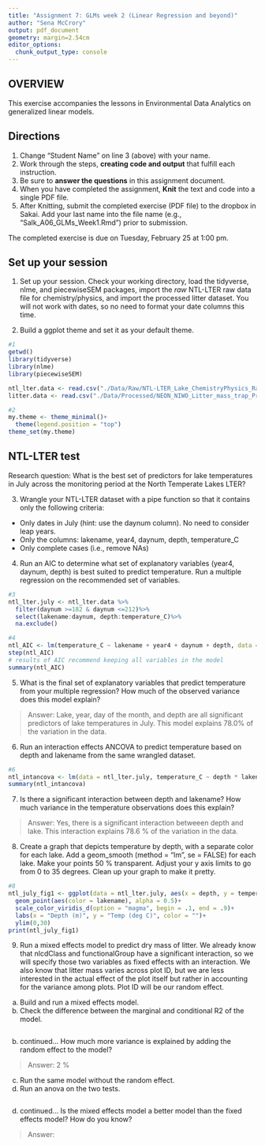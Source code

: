 ```yaml
---
title: "Assignment 7: GLMs week 2 (Linear Regression and beyond)"
author: "Sena McCrory"
output: pdf_document
geometry: margin=2.54cm
editor_options: 
  chunk_output_type: console
---
```


## OVERVIEW

This exercise accompanies the lessons in Environmental Data Analytics on generalized linear models. 

## Directions
1. Change "Student Name" on line 3 (above) with your name.
3. Work through the steps, **creating code and output** that fulfill each instruction.
4. Be sure to **answer the questions** in this assignment document.
6. When you have completed the assignment, **Knit** the text and code into a single PDF file.
8. After Knitting, submit the completed exercise (PDF file) to the dropbox in Sakai. Add your last name into the file name (e.g., "Salk_A06_GLMs_Week1.Rmd") prior to submission.

The completed exercise is due on Tuesday, February 25 at 1:00 pm.

## Set up your session 
1. Set up your session. Check your working directory, load the tidyverse, nlme, and piecewiseSEM packages, import the *raw* NTL-LTER raw data file for chemistry/physics, and import the processed litter dataset. You will not work with dates, so no need to format your date columns this time.

2. Build a ggplot theme and set it as your default theme.

```r
#1
getwd()
library(tidyverse)
library(nlme)
library(piecewiseSEM)

ntl_lter.data <- read.csv("./Data/Raw/NTL-LTER_Lake_ChemistryPhysics_Raw.csv")
litter.data <- read.csv("./Data/Processed/NEON_NIWO_Litter_mass_trap_Processed.csv")

#2
my.theme <- theme_minimal()+
  theme(legend.position = "top")
theme_set(my.theme)

```


## NTL-LTER test
Research question: What is the best set of predictors for lake temperatures in July across the monitoring period at the North Temperate Lakes LTER? 

3. Wrangle your NTL-LTER dataset with a pipe function so that it contains only the following criteria: 

* Only dates in July (hint: use the daynum column). No need to consider leap years.
* Only the columns: lakename, year4, daynum, depth, temperature_C
* Only complete cases (i.e., remove NAs)

4. Run an AIC to determine what set of explanatory variables (year4, daynum, depth) is best suited to predict temperature. Run a multiple regression on the recommended set of variables. 

```r
#3
ntl_lter.july <- ntl_lter.data %>%
  filter(daynum >=182 & daynum <=212)%>%
  select(lakename:daynum, depth:temperature_C)%>%
  na.exclude()

#4
ntl_AIC <- lm(temperature_C ~ lakename + year4 + daynum + depth, data = ntl_lter.july)
step(ntl_AIC)
# results of AIC recommend keeping all variables in the model
summary(ntl_AIC)

```

5. What is the final set of explanatory variables that predict temperature from your multiple regression? How much of the observed variance does this model explain?

> Answer: Lake, year, day of the month, and depth are all significant predictors of lake temperatures in July. This model explains 78.0% of the variation in the data. 

6. Run an interaction effects ANCOVA to predict temperature based on depth and lakename from the same wrangled dataset.

```r
#6
ntl_intancova <- lm(data = ntl_lter.july, temperature_C ~ depth * lakename)
summary(ntl_intancova)

```

7. Is there a significant interaction between depth and lakename? How much variance in the temperature observations does this explain?

> Answer: Yes, there is a significant interaction betweeen depth and lake. This interaction explains 78.6 % of the variation in the data. 

8. Create a graph that depicts temperature by depth, with a separate color for each lake. Add a geom_smooth (method = "lm", se = FALSE) for each lake. Make your points 50 % transparent. Adjust your y axis limits to go from 0 to 35 degrees. Clean up your graph to make it pretty. 

```r
#8
ntl_july_fig1 <- ggplot(data = ntl_lter.july, aes(x = depth, y = temperature_C))+
  geom_point(aes(color = lakename), alpha = 0.5)+
  scale_color_viridis_d(option = "magma", begin = .1, end = .9)+
  labs(x = "Depth (m)", y = "Temp (deg C)", color = "")+
  ylim(0,30)
print(ntl_july_fig1)
```

9. Run a mixed effects model to predict dry mass of litter. We already know that nlcdClass and functionalGroup have a significant interaction, so we will specify those two variables as fixed effects with an interaction. We also know that litter mass varies across plot ID, but we are less interested in the actual effect of the plot itself but rather in accounting for the variance among plots. Plot ID will be our random effect.

a. Build and run a mixed effects model.
b. Check the difference between the marginal and conditional R2 of the model. 

```r


```

b. continued... How much more variance is explained by adding the random effect to the model? 

> Answer: 2 %

c. Run the same model without the random effect.
d. Run an anova on the two tests. 
```r
 

```

d. continued... Is the mixed effects model a better model than the fixed effects model? How do you know?

> Answer: 
